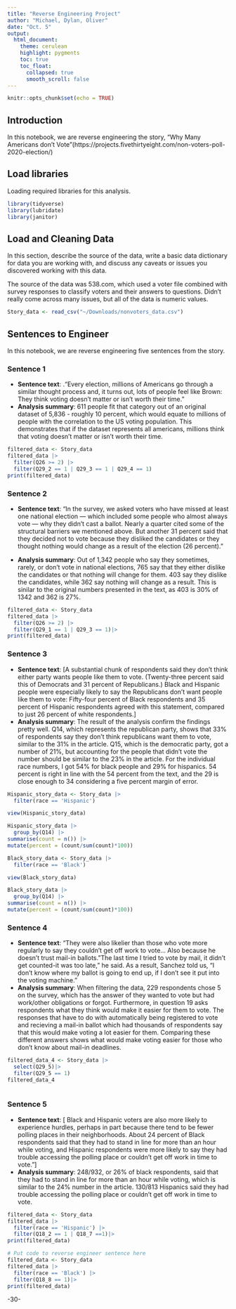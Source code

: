 ```yaml
---
title: "Reverse Engineering Project"
author: "Michael, Dylan, Oliver"
date: "Oct. 5"
output:
  html_document:
    theme: cerulean
    highlight: pygments
    toc: true
    toc_float:
      collapsed: true
      smooth_scroll: false
---
```


```r
knitr::opts_chunk$set(echo = TRUE)
```

## Introduction 

In this notebook, we are reverse engineering the story, "Why Many Americans don’t Vote"(https://projects.fivethirtyeight.com/non-voters-poll-2020-election/)

## Load libraries

Loading required libraries for this analysis.

```r
library(tidyverse)
library(lubridate)
library(janitor) 
```

## Load and Cleaning Data

In this section, describe the source of the data, write a basic data dictionary for data you are working with, and discuss any caveats or issues you discovered working with this data. 

The source of the data was 538.com, which used a voter file combined with survey responses to classify voters and their answers to questions. Didn't really come across many issues, but all of the data is numeric values. 

```r
Story_data <- read_csv("~/Downloads/nonvoters_data.csv")

```

## Sentences to Engineer
In this notebook, we are reverse engineering five sentences from the story.

### Sentence 1

* **Sentence text**: .“Every election, millions of Americans go through a similar thought process and, it turns out, lots of people feel like Brown: They think voting doesn’t matter or isn’t worth their time.”
* **Analysis summary**:  611 people fit that category out of an original dataset of 5,836 - roughly 10 percent, which would equate to millions of people with the correlation to the US voting population. This demonstrates that if the dataset represents all americans, millions think that voting doesn't matter or isn't worth their time. 

```r
filtered_data <- Story_data
filtered_data |>
  filter(Q26 >= 2) |>
  filter(Q29_2 == 1 | Q29_3 == 1 | Q29_4 == 1)
print(filtered_data)

```

### Sentence 2

* **Sentence text**: “In the survey, we asked voters who have missed at least one national election — which included some people who almost always vote — why they didn’t cast a ballot. Nearly a quarter cited some of the structural barriers we mentioned above. But another 31 percent said that they decided not to vote because they disliked the candidates or they thought nothing would change as a result of the election (26 percent).”


* **Analysis summary**: Out of 1,342 people who say they sometimes, rarely, or don't vote in national elections, 765 say that they either dislike the candidates or that nothing will change for them. 403 say they dislike the candidates, while 362 say nothing will change as a result. This is sinilar to the original numbers presented in the text, as 403 is 30% of 1342 and 362 is 27%.

```r
filtered_data <- Story_data
filtered_data |>
  filter(Q26 >= 2) |>
  filter(Q29_1 == 1 | Q29_3 == 1)|>
print(filtered_data)


```

### Sentence 3

* **Sentence text**: [A substantial chunk of respondents said they don’t think either party wants people like them to vote. (Twenty-three percent said this of Democrats and 31 percent of Republicans.) Black and Hispanic people were especially likely to say the Republicans don’t want people like them to vote: Fifty-four percent of Black respondents and 35 percent of Hispanic respondents agreed with this statement, compared to just 26 percent of white respondents.]
* **Analysis summary**: The result of the analysis confirm the findings pretty well. Q14, which represents the republican party, shows that 33% of respondents say they don't think republicans want them to vote, similar to the 31% in the article. Q15, which is the democratic party, got a number of 21%, but accounting for the people that didn't vote the number should be similar to the 23% in the article. For the individual race numbers, I got 54% for black people and 29% for hispanics. 54 percent is right in line with the 54 percent from the text, and the 29 is close enough to 34 considering a five percent margin of error. 

```r
Hispanic_story_data <- Story_data |>
  filter(race == 'Hispanic')

view(Hispanic_story_data) 


```

```r
Hispanic_story_data |>
  group_by(Q14) |>
summarise(count = n()) |>
mutate(percent = (count/sum(count)*100))
```
``` r
Black_story_data <- Story_data |>
  filter(race == 'Black')

view(Black_story_data) 

```

``` r
Black_story_data |>
  group_by(Q14) |>
summarise(count = n()) |>
mutate(percent = (count/sum(count)*100))
```
### Sentence 4

* **Sentence text**: “They were also likelier than those who vote more regularly to say they couldn’t get off work to vote...
Also because he doesn't trust mail-in ballots. "The last time I tried to vote by mail, it didn't get counted-it was too late," he said. As a result, Sanchez told us, "I don't know where my ballot is going to end up, if I don't see it put into the voting machine."
* **Analysis summary**: When filtering the data, 229 respondents chose 5 on the survey, which has the answer of they wanted to vote but had work/other obligations or forgot. Furthermore, in question 19 asks respondents what they think would make it easier for them to vote. The responses that have to do with automatically being registered to vote and recieving a mail-in ballot which had thousands of respondents say that this would make voting a lot easier for them. Comparing these different answers shows what would make voting easier for those who don't know about mail-in deadlines. 

```r
filtered_data_4 <- Story_data |>
  select(Q29_5)|>
  filter(Q29_5 == 1)
filtered_data_4
  

```

### Sentence 5

* **Sentence text**: [ Black and Hispanic voters are also more likely to experience hurdles, perhaps in part because there tend to be fewer polling places in their neighborhoods. About 24 percent of Black respondents said that they had to stand in line for more than an hour while voting, and Hispanic respondents were more likely to say they had trouble accessing the polling place or couldn’t get off work in time to vote.”]
* **Analysis summary**: 248/932, or 26% of black respondents, said that they had to stand in line for more than an hour while voting, which is similar to the 24% number in the article. 130/813 Hispanics said they had trouble accessing the polling place or couldn't get off work in time to vote. 
```r
filtered_data <- Story_data
filtered_data |>
  filter(race == 'Hispanic') |>
  filter(Q18_2 == 1 | Q18_7 ==1)|>
print(filtered_data)

```

```r
# Put code to reverse engineer sentence here
filtered_data <- Story_data
filtered_data |>
  filter(race == 'Black') |>
  filter(Q18_8 == 1)|>
print(filtered_data)

```


-30-